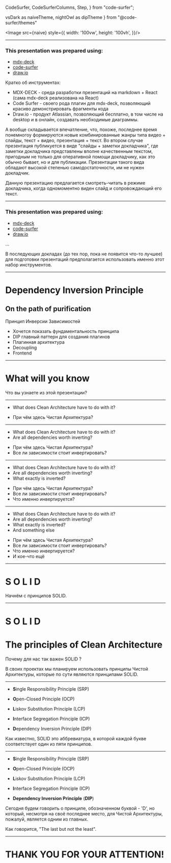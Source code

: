 
  CodeSurfer,
  CodeSurferColumns,
  Step,
} from "code-surfer";

  vsDark as naiveTheme,
  nightOwl as dipTheme
} from "@code-surfer/themes"




<Image src={naive}
    style={{
      width: '100vw',
      height: '100vh',
}}/>

---

### This presentation was prepared using:

- [mdx-deck](https://github.com/jxnblk/mdx-deck)
- [code-surfer](https://github.com/pomber/code-surfer)
- [draw.io](https://github.com/jgraph/drawio)

<Notes>

Кратко об инструментах:
- MDX-DECK - среда разработки презентаций на markdown + React (сама mdx-deck реализована на React)
- Code Surfer - своего рода плагин для mdx-deck, позволяющий красиво демонстрировать фрагменты кода
- Draw.io - продукт Atlassian, позволяющий бесплатно, в том числе на desktop и в онлайн, создавать необходимые диаграммы.

А вообще складывается впечатление, что, похоже, последнее время понемногоу формируются новые комбинированные жанры типа
видео + слайды, текст + видео, презентация + текст.
Во втором случае презентация публикуется в виде "слайды + заметки докладчика", где заметки докладчика представлены вполне
качественным текстом, пригодным не только для оперативной помощи докладчику, как это обычно бывает, но и для публикации.
Презентации такого вида обладают высокой степенью самодостаточности, им не нужен докладчик.

Данную презентацию предлагается смотреть-читать в режиме докладчика, когда одномоментно виден слайд и сопровождающий его
текст.

</Notes>

---

### This presentation was prepared using:

- [mdx-deck](https://github.com/jxnblk/mdx-deck)
- [code-surfer](https://github.com/pomber/code-surfer)
- [draw.io](https://app.diagrams.net/)

<Notes>

...

В последующих докладах (до тех пор, пока не появится что-то лучшее) для подготовки презентаций предполагается
использовать именно этот набор инструментов.

</Notes>

---

# Dependency Inversion Principle
## On the path of purification

<Notes>

Принцип Инверсии Зависимостей

- Хочется показать фундаментальность принципа
- DIP главный паттерн для создания плагинов
- Плагинная архитектура
- Decoupling
- Frontend

</Notes>

---

# What will you know

<Notes>

Что вы узнаете из этой презентации?

</Notes>


---

- What does Clean Architecture have to do with it?

<Notes>

- При чём здесь Чистая Архитектура?

</Notes>

---

- What does Clean Architecture have to do with it?
- Are all dependencies worth inverting?

<Notes>

- При чём здесь Чистая Архитектура?
- Все ли зависимости стоит инвертировать?

</Notes>

---

- What does Clean Architecture have to do with it?
- Are all dependencies worth inverting?
- What exactly is inverted?

<Notes>

- При чём здесь Чистая Архитектура?
- Все ли зависимости стоит инвертировать?
- Что именно инвертируется?

</Notes>

---

- What does Clean Architecture have to do with it?
- Are all dependencies worth inverting?
- What exactly is inverted?
- And something else

<Notes>

- При чём здесь Чистая Архитектура?
- Все ли зависимости стоит инвертировать?
- Что именно инвертируется?
- И кое-что ещё

</Notes>

---

# S O L I D

<Notes>

Начнём с принципов SOLID.

</Notes>

---

# S O L I D

# The principles of Clean Architecture

<Notes>

Почему для нас так важен SOLID ?

В своих проектах мы планируем использовать принципы Чистой Архитектуры, которые по сути являются принципами SOLID.

</Notes>

---

- **S**ingle Responsibility Principle (SRP)

- **O**pen-Closed Principle (OCP)

- **L**iskov Substitution Principle (LCP)

- **I**nterface Segregation Principle (ICP)

- **D**ependency Inversion Principle (DIP)

<Notes>
Как известно, SOLID это аббревиатура, в которой каждой букве соответствует один из пяти принципов.
</Notes>

---

- **S**ingle Responsibility Principle (SRP)

- **O**pen-Closed Principle (OCP)

- **L**iskov Substitution Principle (LCP)

- **I**nterface Segregation Principle (ICP)

- **Dependency Inversion Principle** (**DIP**)

<Notes>
Сегодня будем говорить о принципе, обозначенном буквой - 'D', но который, несмотря на своё последнее место, для Чистой
Архитектуры, пожалуй, является одним из главных.

Как говорится, "The last but not the least".

</Notes>

---

# THANK YOU FOR YOUR ATTENTION!
